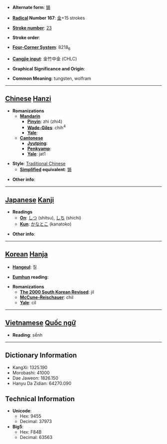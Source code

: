 * '''Alternate form''': [[锧]]

* '''[[Wiktionary:Chinese radical index| Radical]] Number 167''': [[Wiktionary:Chinese radical index 金|金]]+15 strokes

* '''[[Wiktionary:Chinese total strokes index|Stroke number]]''': [[Wiktionary:Chinese total strokes index 23|23]]

* '''Stroke order''': 

* '''[[Wiktionary:Chinese four corner index|Four-Corner System]]''': 8218<sub>6</sub>

* '''[[Wiktionary:Chinese Cangjie index|Cangjie input]]''': 金竹中金 (CHLC)

* '''Graphical Significance and Origin''': 

* '''Common Meaning''': tungsten, wolfram

----

== [[Chinese]] [[Hanzi]] ==

* '''Romanizations'''
** '''[[Mandarin]]'''
*** '''[[Pinyin]]''': zhì (zhi4)
*** '''[[Wade-Giles]]''': chih<sup>4</sup>
*** '''[[Yale]]''': 
** '''[[Cantonese]]'''
*** '''[[Jyutping]]''':
*** '''[[Penkyamp]]''': 
*** '''[[Yale]]''': jat1

* '''Style''': [[Traditional Chinese]] 
** '''[[Simplified Chinese|Simplified]] equivalent''': [[锧]]

* '''Other info''': 

----

== [[Japanese]] [[Kanji]] ==

* '''Readings'''
** '''[[On]]''': [[しつ]] (shitsu), [[しち]] (shichi)
** '''[[Kun]]''': [[かなとこ]] (kanatoko)

* '''Other info''':  

----

== [[Korean]] [[Hanja]] ==

* '''[[Hangeul]]''': 질

* '''[[Eumhun]] reading''': 

* '''Romanizations'''
** '''[[The 2000 South Korean Revised Romanization|The 2000 South Korean Revised]]''': jil
** '''[[McCune-Reischauer]]''': chil
** '''[[Yale]]''': cil


----

== [[Vietnamese]] [[Quốc ngữ]] ==

* '''Reading''': sểnh

----

== Dictionary Information ==

* KangXi: 1325.190
* Morobashi: 41000
* Dae Jaweon: 1826.150
* Hanyu Da Zidian: 64270.090

== Technical Information ==

* '''Unicode''':
** Hex: 9455
** Decimal: 37973
* '''Big5''':
** Hex: F84B
** Decimal: 63563